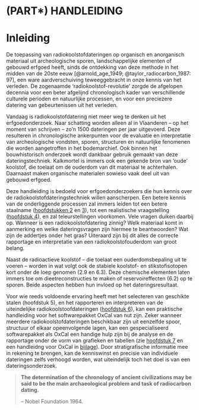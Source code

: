 # (PART\*) HANDLEIDING {-}

# Inleiding {#intro}

De toepassing van radiokoolstofdateringen op organisch en anorganisch materiaal uit archeologische sporen, landschappelijke elementen of gebouwd erfgoed heeft, sinds de ontdekking van deze methode in het midden van de 20ste eeuw [@arnold_age_1949; @taylor_radiocarbon_1987: 97], een ware aardverschuiving teweeggebracht in onze kennis van het verleden. De zogenaamde ‘radiokoolstof-revolutie’ zorgde de afgelopen decennia voor een beter afgelijnd chronologisch kader van verschillende culturele perioden en natuurlijke processen, en voor een preciezere datering van gebeurtenissen uit het verleden.

Vandaag is radiokoolstofdatering niet meer weg te denken uit het erfgoedonderzoek. Naar schatting worden alleen al in Vlaanderen – op het moment van schrijven – zo’n 1500 dateringen per jaar uitgevoerd. Deze resulteren in chronologische ankerpunten voor de evaluatie en interpretatie van archeologische vondsten, sporen, structuren en natuurlijke fenomenen die worden aangetroffen in het bodemarchief. Ook binnen het bouwhistorisch onderzoek wordt dankbaar gebruik gemaakt van deze dateringstechniek. Kalkmortel is immers ook een gekende bron van ‘oude’ koolstof, die toelaat om de ouderdom van dit materiaal te achterhalen. Daarnaast maken organische materialen sowieso vaak deel uit van gebouwd erfgoed.

Deze handleiding is bedoeld voor erfgoedonderzoekers die hun kennis over de radiokoolstofdateringstechniek willen aanscherpen. Een betere kennis van de onderliggende processen zal immers leiden tot een betere staalname ([hoofdstukken 2](#principes) en [3](#kalibratie)), tot een realistische vraagstelling ([hoofdstuk 4](#onderzoeksvragen)), en zal teleurstellingen voorkomen. Vele vragen duiken daarbij op. Wanneer is een radiokoolstofdatering zinnig? Welk materiaal komt in aanmerking en welke dateringsvragen zijn hiermee te beantwoorden? Wat zijn de addertjes onder het gras? Uiteraard zijn bij dit alles de correcte rapportage en interpretatie van een radiokoolstofouderdom van groot belang.

Naast de radioactieve koolstof – die toelaat een ouderdomsbepaling uit te voeren – worden in wat volgt ook de stabiele koolstof- en stikstofisotopen kort onder de loep genomen (2.9 en 6.3). Deze chemische elementen laten immers toe om dieetreconstructies te maken of reservoireffecten (6.2) op te sporen. Beide aspecten hebben hun invloed op het dateringsresultaat.

Voor wie reeds voldoende ervaring heeft met het selecteren van geschikte stalen (hoofdstuk 5), en het rapporteren en interpreteren van de uiteindelijke radiokoolstoofdateringen ([hoofdstuk 6](#rapporteren)), kan een praktische handleiding voor het softwarepakket OxCal van nut zijn. Zeker wanneer meerdere radiokoolstofdateringen beschikbaar zijn uit eenzelfde spoor, structuur of elkaar opeenvolgende lagen, kan een gespecialiseerd softwarepakket als OxCal een handige hulp zijn bij de analyse en de rapportage onder de vorm van grafieken en tabellen (zie [hoofdstuk 7](#modelleren) en een handleidng voor OxCal in [bijlage](#OxCal_intro)). Door stratigrafische informatie mee in rekening te brengen, kan de kenniswinst en precisie van individuele dateringen zelfs verhoogd worden, wat uiteindelijk toch het doel is van een dateringsonderzoek.

>
>**The determination of the chronology of ancient civilizations may be said to be the main archaeological problem and task of radiocarbon dating.**
>
> -- Nobel Foundation 1964.
>
